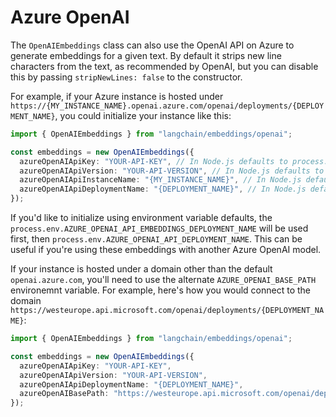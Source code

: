 # Azure OpenAI

The `OpenAIEmbeddings` class can also use the OpenAI API on Azure to generate embeddings for a given text. By default it strips new line characters from the text, as recommended by OpenAI, but you can disable this by passing `stripNewLines: false` to the constructor.

For example, if your Azure instance is hosted under `https://{MY_INSTANCE_NAME}.openai.azure.com/openai/deployments/{DEPLOYMENT_NAME}`, you
could initialize your instance like this:

```typescript
import { OpenAIEmbeddings } from "langchain/embeddings/openai";

const embeddings = new OpenAIEmbeddings({
  azureOpenAIApiKey: "YOUR-API-KEY", // In Node.js defaults to process.env.AZURE_OPENAI_API_KEY
  azureOpenAIApiVersion: "YOUR-API-VERSION", // In Node.js defaults to process.env.AZURE_OPENAI_API_VERSION
  azureOpenAIApiInstanceName: "{MY_INSTANCE_NAME}", // In Node.js defaults to process.env.AZURE_OPENAI_API_INSTANCE_NAME
  azureOpenAIApiDeploymentName: "{DEPLOYMENT_NAME}", // In Node.js defaults to process.env.AZURE_OPENAI_API_EMBEDDINGS_DEPLOYMENT_NAME
});
```

If you'd like to initialize using environment variable defaults, the `process.env.AZURE_OPENAI_API_EMBEDDINGS_DEPLOYMENT_NAME`
will be used first, then `process.env.AZURE_OPENAI_API_DEPLOYMENT_NAME`. This can be useful if you're using these embeddings
with another Azure OpenAI model.

If your instance is hosted under a domain other than the default `openai.azure.com`, you'll need to use the alternate `AZURE_OPENAI_BASE_PATH` environemnt variable.
For example, here's how you would connect to the domain `https://westeurope.api.microsoft.com/openai/deployments/{DEPLOYMENT_NAME}`:

```typescript
import { OpenAIEmbeddings } from "langchain/embeddings/openai";

const embeddings = new OpenAIEmbeddings({
  azureOpenAIApiKey: "YOUR-API-KEY",
  azureOpenAIApiVersion: "YOUR-API-VERSION",
  azureOpenAIApiDeploymentName: "{DEPLOYMENT_NAME}",
  azureOpenAIBasePath: "https://westeurope.api.microsoft.com/openai/deployments", // In Node.js defaults to process.env.AZURE_OPENAI_BASE_PATH
});
```

